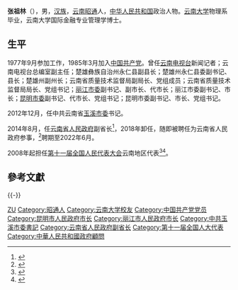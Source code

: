 '''张祖林'''（{{bd|1959年|6月|}}），男，[[汉族|汉族]]，[[云南|云南]][[昭通|昭通]]人，[[中华人民共和国|中华人民共和国]]政治人物。[[云南大学|云南大学]]物理系毕业，云南大学国际金融专业管理学博士。

== 生平 ==
1977年9月参加工作，1985年3月加入[[中国共产党|中国共产党]]。曾任[[云南电视台|云南电视台]]新闻记者；云南电视台总编室副主任；楚雄彝族自治州永仁县副县长；楚雄州永仁县委副书记、县长；楚雄州副州长；云南省质量技术监督局副局长、党组成员；云南省质量技术监督局局长、党组书记；[[丽江市委|丽江市委]]副书记、副市长、代市长；丽江市委副书记、市长；[[昆明市委|昆明市委]]副书记、代市长、党组书记；昆明市委副书记、市长、党组书记。

2012年12月，任中共云南省[[玉溪市委|玉溪市委]]书记。

2014年8月，任[[云南省人民政府|云南省人民政府]]副省长<ref>{{Cite web |url=http://news.xinhuanet.com/renshi/2014-08/05/c_126832066.htm |title=张祖林任云南省副省长 |access-date=2014-10-15 |archive-date=2014-10-20 |archive-url=https://web.archive.org/web/20141020144001/http://news.xinhuanet.com/renshi/2014-08/05/c_126832066.htm |dead-url=no }}</ref>，2018年卸任，随即被聘任为云南省人民政府参事，<ref>{{cite web |author1=[[云南省人民政府办公厅|云南省人民政府办公厅]] |title=云南省人民政府关于聘任张祖林等2名同志为省人民政府参事的通知 |url=http://www.yn.gov.cn/zwgk/zfxxgkpt/fdzdgknr/zcwj/zfxxgkptyzh1/201902/t20190222_143249.html |website=云南省人民政府入口网站 |accessdate=2018-04-04 |archive-date=2022-01-07 |archive-url=https://web.archive.org/web/20220107060613/http://www.yn.gov.cn/zwgk/zfxxgkpt/fdzdgknr/zcwj/zfxxgkptyzh1/201902/t20190222_143249.html |dead-url=no }}</ref>聘期至2022年6月。

2008年起担任[[第十一届全国人民代表大会|第十一届全国人民代表大会]]云南地区代表<ref>{{cite web|author=新华网|title=第十一届全国人大代表|url=http://news.xinhuanet.com/ziliao/2008-03/03/content_7708230.htm?node=36628|publisher=新华网|accessdate=2014-01-07|archive-date=2014-01-10|archive-url=https://web.archive.org/web/20140110211415/http://news.xinhuanet.com/ziliao/2008-03/03/content_7708230.htm?node=36628|dead-url=no}}</ref><ref>{{cite news|title=全国人大代表信息-张祖林|url= http://210.82.31.1:8084/delegate/viewDelegate.action?dbid=112389|accessdate=2013-04-05|newspaper=全国人大网|archive-url=https://web.archive.org/web/20140523225409/http://www.npc.gov.cn/delegate/viewDelegate.action?dbid=112389|archive-date=2014-05-23|dead-url=yes}}</ref>。

== 參考文獻 ==
{{reflist}}
{{-}}
{{start box}}
{{s-ppo|cpc}}
{{s-before|[[孔祥庚|孔祥庚]]}}
{{s-title|[[中国共产党玉溪市委员会|中国共产党玉溪市委员会]]书记|2012年12月—2014年9月}}
{{s-after|[[罗应光|罗应光]]}}
{{s-gov|prc}}
{{s-before|[[王文涛|王文涛]]}}
{{s-title|[[昆明市人民政府|昆明市人民政府]]市长|2007年5月—2012年12月}}
{{s-after|[[李文荣|李文荣]]}}
{{s-before|[[和自兴|和自兴]]}}
{{s-title|[[丽江市人民政府|丽江市人民政府]]市长|2005年6月—2007年5月}}
{{s-after|[[王君正|王君正]]}}
{{end box}}

{{Authority control}}
{{DEFAULTSORT:Zhang张}}
[[Category:张姓|ZU]]
[[Category:昭通人|Category:昭通人]]
[[Category:云南大学校友|Category:云南大学校友]]
[[Category:中国共产党党员|Category:中国共产党党员]]
[[Category:昆明市人民政府市长|Category:昆明市人民政府市长]]
[[Category:丽江市人民政府市长|Category:丽江市人民政府市长]]
[[Category:中共玉溪市委書記|Category:中共玉溪市委書記]]
[[Category:云南省人民政府副省长|Category:云南省人民政府副省长]]
[[Category:第十一届全国人大代表|Category:第十一届全国人大代表]]
[[Category:中華人民共和國政府顧問|Category:中華人民共和國政府顧問]]